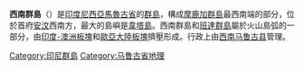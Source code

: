 {{Infobox Islands
|name = 西南群島
|image name = Barat Daya Islands en.png
|image caption = 西南群島的地形圖
|native name = Kepulauan Barat Daya
|native name link =
|location = [[东南亚|东南亚]]
|coordinates = 
|archipelago = [[摩鹿加群島|摩鹿加群島]]
|total islands = 26座
|major islands = [[達馬爾島|達馬爾島]]、[[基薩爾島|基薩爾島]]、[[利蘭島|利蘭島]]、[[羅芒島|羅芒島]]、[[韋塔島|韋塔島]]
|area = 8648.91 km<sup>2</sup>
|highest mount = 
|elevation = 1,412 m（[[韋塔島|韋塔島]]）
|country = {{IDN}}
|country admin divisions title = 省
|country admin divisions = [[馬魯古省|馬魯古省]]
|country admin divisions title 1 =縣
|country admin divisions 1 =[[西南馬魯古縣|西南馬魯古縣]]
|country largest city = 
|country largest city area = 
|population = 72,010
|population as of = 2013年
|timezone1 = [[印度尼西亞標準時間|東印尼標準時間]]
|utc_offset1 = +09:00
|density = 
|ethnic groups = 
}}
'''西南群島'''（{{lang-id|Kepulauan Barat Daya}}）是[[印度尼西亞|印度尼西亞]][[馬魯古省|馬魯古省]]的[[群島|群島]]，構成[[摩鹿加群島|摩鹿加群島]]最西南端的部分，位於首府[[安汶|安汶]]西南方，最大的島嶼是[[韋塔島|韋塔島]]。西南群島和[[班達群島|班達群島]]屬於火山島弧的一部分，由[[印度-澳洲板塊|印度-澳洲板塊]]和[[歐亞大陸板塊|歐亞大陸板塊]]擠壓形成。行政上由[[西南马鲁古县|西南马鲁古县]]管理。

{{Indonesia-stub}}

[[Category:印尼群島|Category:印尼群島]]
[[Category:马鲁古省地理|Category:马鲁古省地理]]